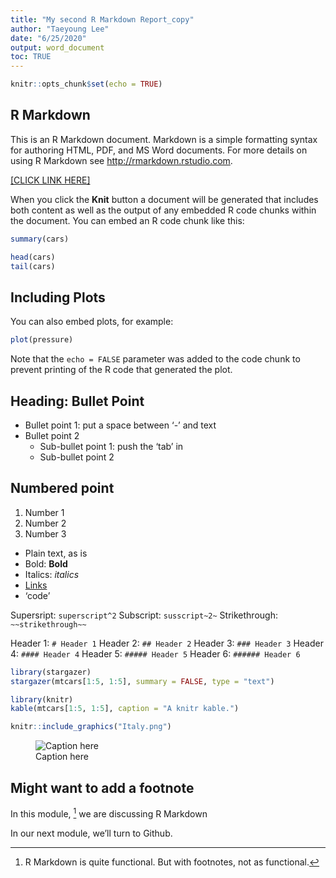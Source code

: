 ```yaml
---
title: "My second R Markdown Report_copy"
author: "Taeyoung Lee"
date: "6/25/2020"
output: word_document
toc: TRUE
---
```



```r
knitr::opts_chunk$set(echo = TRUE)
```

## R Markdown

This is an R Markdown document. Markdown is a simple formatting syntax for authoring HTML, PDF, and MS Word documents. For more details on using R Markdown see <http://rmarkdown.rstudio.com>.

[[CLICK LINK HERE]](http://rmarkdown.rstudio.com)

When you click the **Knit** button a document will be generated that includes both content as well as the output of any embedded R code chunks within the document. You can embed an R code chunk like this:


```r
summary(cars)
```

```r
head(cars)
tail(cars)
```



## Including Plots

You can also embed plots, for example:

```r
plot(pressure)
```

Note that the `echo = FALSE` parameter was added to the code chunk to prevent printing of the R code that generated the plot.


## Heading: Bullet Point

- Bullet point 1: put a space between '-' and text
- Bullet point 2
   - Sub-bullet point 1: push the 'tab' in
   - Sub-bullet point 2


## Numbered point

1. Number 1
2. Number 2
3. Number 3


- Plain text, as is
- Bold: **Bold**
- Italics: *italics*
- [Links](markdown.rstudio.com)
- 'code'

Supersript: `superscript^2`
Subscript: `susscript~2~`
Strikethrough: `~~strikethrough~~`

Header 1: `# Header 1`
Header 2: `## Header 2`
Header 3: `### Header 3`
Header 4: `#### Header 4`
Header 5: `##### Header 5`
Header 6: `###### Header 6`


```r
library(stargazer)
stargazer(mtcars[1:5, 1:5], summary = FALSE, type = "text")
```

```r
library(knitr)
kable(mtcars[1:5, 1:5], caption = "A knitr kable.")
```

```r
knitr::include_graphics("Italy.png")
```


![Caption here]()


## Might want to add a footnote

In this module, [^1] we are discussing R Markdown

[^1]: R Markdown is quite functional. But with footnotes, not as functional.

In our next module, we'll turn to Github.

